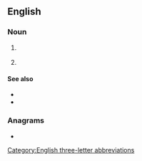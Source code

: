 {{also|pcs|PCs|pcs.}}
==English==

===Noun===
{{en-noun|?}}

# {{lb|en|telecommunications}} {{initialism of|en|personal communication system}}
# {{lb|en|military}} {{initialism of|en|[[permanent]] [[change]] of [[station]]}}

====See also====
* {{l|en|GSM}}
* {{l|en|GPRS}}

===Anagrams===
* {{anagrams|en|a=cps|CPS|CPs|CSP|PSC|SCP|SPC|cps|psc}}

[[Category:English three-letter abbreviations]]